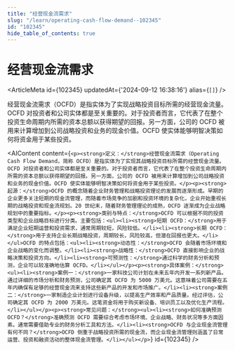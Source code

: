 ```yaml
---
title: "经营现金流需求"
slug: "/learn/operating-cash-flow-demand--102345"
id: "102345"
hide_table_of_contents: true
---
```



# 经营现金流需求

<ArticleMeta id={102345} updatedAt={'2024-09-12 16:38:16'} alias={`[]`} />
<div className='border-solid border-b border-t-0 my-4 border-[var(--ifm-color-gray-300)]' />

经营现金流需求（OCFD）是指实体为了实现战略投资目标所需的经营现金流量。OCFD 对投资者和公司实体都是至关重要的。对于投资者而言，它代表了在整个投资生命周期内所需的资本总额以获得期望的回报。另一方面，公司的 OCFD 被用来计算增加到公司战略投资和业务的现金价值。OCFD 使实体能够明智决策如何将资金用于某些投资。

<AIContent content={`<p><strong>定义：</strong>经营现金流需求（Operating Cash Flow Demand，简称 OCFD）是指实体为了实现其战略投资目标所需的经营现金流量。OCFD 对投资者和公司实体都是至关重要的。对于投资者而言，它代表了在整个投资生命周期内所需的资本总额以获得期望的回报。另一方面，公司的 OCFD 被用来计算增加到公司战略投资和业务的现金价值。OCFD 使实体能够明智决策如何将资金用于某些投资。</p><p><strong>起源：</strong>OCFD 的概念随着企业财务管理和战略投资理论的发展而逐渐形成。早期的企业更多关注短期的现金流管理，而随着市场竞争的加剧和投资环境的复杂化，企业开始重视长期的战略投资和现金流规划。20 世纪末，随着财务管理理论的成熟，OCFD 逐渐成为企业战略规划中的重要指标。</p><p><strong>类别与特点：</strong>OCFD 可以根据不同的投资类型和企业战略目标进行分类。主要包括：<ul><li><strong>短期 OCFD：</strong>用于满足企业短期运营和投资需求，通常周期较短，风险较低。</li><li><strong>长期 OCFD：</strong>用于支持企业长期战略投资，周期较长，风险较高，但潜在回报也更大。</li></ul>OCFD 的特点包括：<ul><li><strong>动态性：</strong>OCFD 会随着市场环境和企业战略的变化而调整。</li><li><strong>战略性：</strong>OCFD 直接影响企业的战略决策和投资方向。</li><li><strong>可预测性：</strong>通过科学的财务分析和预测，企业可以较准确地估算 OCFD。</li></ul></p><p><strong>具体案例：</strong><ul><li><strong>案例一：</strong>一家科技公司计划在未来五年内开发一系列新产品。通过详细的市场分析和财务预测，公司确定其 OCFD 为 5000 万美元。这意味着公司需要在五年内确保有足够的经营现金流来支持这些新产品的开发和市场推广。</li><li><strong>案例二：</strong>一家制造企业计划进行设备升级，以提高生产效率和产品质量。经过评估，公司确定其 OCFD 为 2000 万美元。这笔资金将用于购买新设备、培训员工以及优化生产流程。</li></ul></p><p><strong>常见问题：</strong><ul><li><strong>如何准确预测 OCFD？</strong>准确预测 OCFD 需要综合考虑市场环境、企业战略、财务状况等多方面因素。通常需要借助专业的财务分析工具和方法。</li><li><strong>OCFD 与企业现金流管理有何不同？</strong>OCFD 侧重于战略投资所需的现金流，而企业现金流管理则涵盖了日常运营、投资和融资活动的整体现金流管理。</li></ul></p>`} id={102345} />
